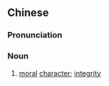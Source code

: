 {{also|品节}}
==Chinese==
{{zh-forms|s=品节}}

===Pronunciation===
{{zh-pron
|m=pǐnjié
|c=ban2 zit3
|mn=qz,xm,zz:phín-chiat
|cat=n
}}

===Noun===
{{zh-noun}}

# {{lb|zh|literary}} [[moral]] [[character]]; [[integrity]]